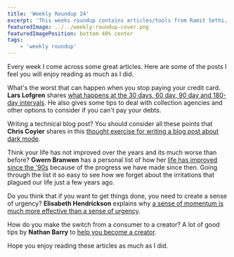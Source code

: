 ```yaml
---
title: 'Weekly Roundup 24'
excerpt: 'This weeks roundup contains articles/tools from Ramit Sethi, Chris Coyier, Gwern Branwen, Elisabeth Hendrickson and Nathan Barry'
featuredImage: ../../weekly-roundup-cover.png
featuredImagePosition: bottom 40% center
tags:
    - 'weekly roundup'
---
```


Every week I come across some great articles. Here are some of the posts I feel you will enjoy reading as much as I did.

What's the worst that can happen when you stop paying your credit card. **Lars Lofgren** shares [what happens at the 30 days, 60 day, 90 day and 180-day intervals](https://www.iwillteachyoutoberich.com/blog/stop-paying-credit-cards/). He also gives some tips to deal with collection agencies and other options to consider if you can't pay your debts.

Writing a technical blog post? You should consider all these points that **Chris Coyier** shares in this [thought exercise for writing a blog post about dark mode](https://css-tricks.com/lets-say-you-were-going-to-write-a-blog-post-about-dark-mode/).

Think your life has not improved over the years and its much worse than before? **Gwern Branwen** has a personal list of how her [life has improved since the '90s](https://www.gwern.net/Improvements) because of the progress we have made since then. Going through the list it so easy to see how we forget about the irritations that plagued our life just a few years ago.

Do you think that if you want to get things done, you need to create a sense of urgency? **Elisabeth Hendrickson** explains why [a sense of momentum is much more effective than a sense of urgency](http://testobsessed.com/2020/02/momentum-urgency/).

How do you make the switch from a consumer to a creator? A lot of good tips by **Nathan Barry** to [help you become a creator](https://nathanbarry.com/consumer-to-creator/).

Hope you enjoy reading these articles as much as I did.
